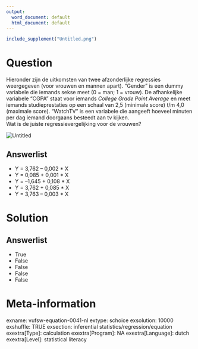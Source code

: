 ```yaml
---
output:
  word_document: default
  html_document: default
---
```

```r
include_supplement("Untitled.png")
```

Question
========
Hieronder zijn de uitkomsten van twee afzonderlijke regressies
weergegeven (voor vrouwen en mannen apart). “Gender” is een dummy
variabele die iemands sekse meet (0 = man; 1 = vrouw). De afhankelijke
variabele “CGPA” staat voor iemands *College Grade Point Average* en
meet iemands studieprestaties op een schaal van 2,5 (minimale score) t/m
4,0 (maximale score). “WatchTV” is een variabele die aangeeft hoeveel
minuten per dag iemand doorgaans besteedt aan tv kijken.  
Wat is de juiste regressievergelijking voor de vrouwen?  
  
<img src="Untitled.png" class="fr-fic fr-dii enlargeimage tvcss_2"
alt="Untitled" />

Answerlist
----------
* Y = 3,762 – 0,002 \* X
* Y = 0,085 + 0,001 \* X
* Y = –1,645 + 0,108 \* X
* Y = 3,762 + 0,085 \* X
* Y = 3,763 – 0,003 \* X

Solution
========










Answerlist
----------
* True
* False
* False
* False
* False

Meta-information
================
exname: vufsw-equation-0041-nl
extype: schoice
exsolution: 10000
exshuffle: TRUE
exsection: inferential statistics/regression/equation
exextra[Type]: calculation
exextra[Program]: NA
exextra[Language]: dutch
exextra[Level]: statistical literacy

